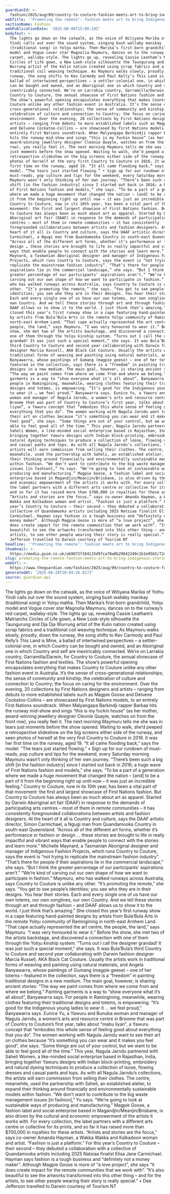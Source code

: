 ```yaml
---
guardianId: >-
  fashion/2025/aug/09/country-to-couture-fashion-meets-art-to-bring-indigenous-stories-to-life
webTitle: '‘Promoting the remote’: fashion meets art to bring Indigenous stories to life'
sectionName: Fashion
webPublicationDate: '2025-08-08T15:00:29Z'
bodyText: >-
  The lights go down on the catwalk, as the voice of Witiyana Marika of Yothu
  Yindi calls out over the sound system, singing bush wallaby manikay
  (traditional song) in Yolŋu matha. Then Marika’s first-born grandchild, Yolŋu
  model and Vogue cover star Magnolia Maymuru, dances on to the runway’s red
  carpet, wallaby-style. The lights go up, revealing Cassie Leatham’s Matriarchs
  Circles of Life gown, a New Look-style silhouette the Taungurung and Dja Dja
  Wurrung artist of the Kulin nation created using scrap fabrics and a
  traditional coil weaving technique. As Maymuru walks slowly, proudly, down the
  runway, the song shifts to Kev Carmody and Paul Kelly’s This Land is Mine, a
  ballad of intertwined perspectives – a settler-colonial one, in which Country
  can be bought and owned, and an Aboriginal one in which Country and self are
  inextricably connected. We’re on Larrakia country, Garramilla/Darwin, for
  Country to Couture, the annual showcase of First Nations fashion and textiles.
  The show’s powerful opening encapsulates everything that makes Country to
  Couture unlike any other fashion event in Australia. It’s the sense of
  cross-generational relationships; the sense of community and kinship; the
  celebration of culture and connection to Country; the focus on caring for the
  environment. Over the evening, 20 collections by First Nations designers and
  artists – ranging from debuts to more established labels such as Magpie Goose
  and Delvene Cockatoo-Collins – are showcased by First Nations models, to an
  entirely First Nations soundtrack. When Malyangapa Barkindji rapper Barkaa
  hits the runway mid-show and sings “this is my fuckin house” (as her mother,
  award-winning jewellery designer Cleonie Quayle, watches on from the front
  row), you really feel it. The next morning Maymuru tells me she was in tears
  just moments before the show opened. Waiting to walk, she’d peeped a
  retrospective slideshow on the big screens either side of the runway, and seen
  photos of herself at the very first Country to Couture in 2016. It was her
  first time on the runway, aged 19. “It all came flooding back,” says the
  model. “The tears just started flowing.” • Sign up for our rundown of
  must-reads, pop culture and tips for the weekend, every Saturday morning
  Maymuru wasn’t only thinking of her own journey. “There’s been such a big
  shift [in the fashion industry] since I started out back in 2016; a huge wave
  of First Nations fashion and models,” she says. “To be a part of a generation
  where we made a huge movement that changed the nation – [and] to be a part of
  it from the beginning right up until now – it was just an incredible feeling.”
  Country to Couture, now in its 10th year, has been a vital part of that
  movement: the first and largest showcase of First Nations fashion. But Country
  to Couture has always been as much about art as apparel. Started by Darwin
  Aboriginal art fair (DAAF) in response to the demands of participating arts
  centres – most of them in remote communities – it has consistently
  foregrounded collaborations between artists and fashion designers. At the
  heart of it all is Country and culture, says the DAAF artistic director, Simon
  Carmichael, a Ngugi man from Quandamooka Country in south-east Queensland.
  “Across all of the different art forms, whether it’s performance or fashion or
  design … these stories are brought to life in really impactful and vibrant
  ways that enable people to connect with the stories and learn more.” Michelle
  Maynard, a Tasmanian Aboriginal designer and manager of Indigenous Fashion
  Projects, which runs Country to Couture, says the event is “not trying to
  replicate the mainstream fashion industry”. “That’s there for people if their
  aspirations lie in the commercial landscape,” she says. “But I think the
  greater percentage of our participants’ aspirations aren’t.” “We’re kind of
  carving out our own shape of how we want to participate in fashion.” Maymuru,
  who has walked runways across Australia, says Country to Couture is unlike any
  other. “It’s promoting the remote,” she says. “You get to see people’s
  identities; you see who they are in their designs. You hear their stories.
  Each and every single one of us have our own totems, our own songlines, our
  own Country. And we tell these stories through art and through fashion – and
  DAAF allows us to show it to the world. I just think that’s amazing.” She
  closed this year’s first runway show in a cape featuring hand-painted designs
  by artists from Bula’Bula Arts in the remote Yolŋu community of Ramingining in
  north-east Arnhem Land. “That cape actually represented the art centre, the
  people, the land,” says Maymuru. “I was very honoured to wear it.” Before the
  show, she met two of the artists backstage, and discovered a connection with
  one of them through the Yolŋu kinship system. “Turns out I call the designer
  grandad! It was just such a special moment,” she says. It was Bula’Bula’s
  third Country to Couture and second year collaborating with Darwin fashion
  designer Marcia Russell, AKA Black Cat Couture. Usually the artists work in
  traditional forms of weaving and painting using natural materials, and Angela
  Banyawarra, whose paintings of Gumang (magpie geese) – one of her totems –
  featured in the collection, says there is a “freedom” in painting traditional
  designs in a new medium. The main goal, however, is sharing ancient stories:
  “The way we paint comes from where we come from and where we belong.” Painting
  garments is a way to “show everyone what it’s all about”, Banyawarra says. For
  people in Ramingining, meanwhile, wearing clothes featuring their traditional
  designs and totems, is empowering. “It’s good for the Indigenous young ladies
  to wear it … we feel proud,” Banyawarra says. Eunice Yu, a Yawuru and Bunuba
  woman and manager of Nagula Jarndu, a women’s arts and resource centre in
  Broome that was part of Country to Couture’s first year, talks about “mabu
  liyan”, a Yawuru concept that “embodies this whole sense of feeling good about
  everything that you do”. The women working with Nagula Jarndu want to see
  their art on clothes because “it’s something you can wear and it makes you
  feel good”, she says. “Some things are out of your control, but we want to be
  able to feel good all of the time.” This year, Nagula Jarndu partnered with
  Saheli Women, a like-minded social enterprise based in Rajasthan, India,
  bringing together Yawuru designs with Indian block-printing, embroidery and
  natural dyeing techniques to produce a collection of loose, flowing dresses
  and casual pants and tops. As with all Nagula Jarndu’s collections, the
  artists will earn commission from selling their clothes. The centre,
  meanwhile, used the partnership with Saheli, an established atelier, to expand
  their thinking around financially and environmentally sustainable models
  within fashion. “We don’t want to contribute to the big waste management
  issues [in fashion],” Yu says. “We’re going to look at sustainable ways of
  producing and manufacturing.” Magpie Goose, a fashion label and social
  enterprise based in Magandjin/Meanjin/Brisbane, is also driven by the cultural
  and economic empowerment of the artists it works with. For every collection,
  the label partners with a different arts centre or collective for its prints,
  and so far it has raised more than $700,000 in royalties for these artists.
  “Artists and stories are the focus,” says co-owner Amanda Hayman, a Wakka
  Wakka and Kalkadoon woman and artist. “Fashion is just a platform.” For this
  year’s Country to Couture – their second – they debuted a collaboration with a
  collective of Quandamooka artists including 2025 Natsiaa finalist Elisa Jane
  Carmichael. Hayman says fashion is a tough business and “definitely not a
  money maker”. Although Magpie Goose is more of “a love project”, she says “it
  does create impact for the remote communities that we work with”. “It’s also
  beautiful to see the artworks transformed into this other thing – and for the
  artists, to see other people wearing their story is really special.” • Dee
  Jefferson travelled to Darwin courtesy of Tourism NT
headline: '‘Promoting the remote’: fashion meets art to bring Indigenous stories to life'
thumbnail: >-
  https://media.guim.co.uk/ab9072f184115d97ca70a0b29842249c1b1e95b5/724_0_5000_4000/500.jpg
slug: promoting-the-remote-fashion-meets-art-to-bring-indigenous-stories-to-life
webUrl: >-
  https://www.theguardian.com/fashion/2025/aug/09/country-to-couture-fashion-meets-art-to-bring-indigenous-stories-to-life
generatedAt: '2025-08-28T20:04:26.817Z'
source: guardian-api
---
```

The lights go down on the catwalk, as the voice of Witiyana Marika of Yothu Yindi calls out over the sound system, singing bush wallaby manikay (traditional song) in Yolŋu matha. Then Marika’s first-born grandchild, Yolŋu model and Vogue cover star Magnolia Maymuru, dances on to the runway’s red carpet, wallaby-style. The lights go up, revealing Cassie Leatham’s Matriarchs Circles of Life gown, a New Look-style silhouette the Taungurung and Dja Dja Wurrung artist of the Kulin nation created using scrap fabrics and a traditional coil weaving technique. As Maymuru walks slowly, proudly, down the runway, the song shifts to Kev Carmody and Paul Kelly’s This Land is Mine, a ballad of intertwined perspectives – a settler-colonial one, in which Country can be bought and owned, and an Aboriginal one in which Country and self are inextricably connected. We’re on Larrakia country, Garramilla/Darwin, for Country to Couture, the annual showcase of First Nations fashion and textiles. The show’s powerful opening encapsulates everything that makes Country to Couture unlike any other fashion event in Australia. It’s the sense of cross-generational relationships; the sense of community and kinship; the celebration of culture and connection to Country; the focus on caring for the environment. Over the evening, 20 collections by First Nations designers and artists – ranging from debuts to more established labels such as Magpie Goose and Delvene Cockatoo-Collins – are showcased by First Nations models, to an entirely First Nations soundtrack. When Malyangapa Barkindji rapper Barkaa hits the runway mid-show and sings “this is my fuckin house” (as her mother, award-winning jewellery designer Cleonie Quayle, watches on from the front row), you really feel it. The next morning Maymuru tells me she was in tears just moments before the show opened. Waiting to walk, she’d peeped a retrospective slideshow on the big screens either side of the runway, and seen photos of herself at the very first Country to Couture in 2016. It was her first time on the runway, aged 19. “It all came flooding back,” says the model. “The tears just started flowing.” • Sign up for our rundown of must-reads, pop culture and tips for the weekend, every Saturday morning Maymuru wasn’t only thinking of her own journey. “There’s been such a big shift [in the fashion industry] since I started out back in 2016; a huge wave of First Nations fashion and models,” she says. “To be a part of a generation where we made a huge movement that changed the nation – [and] to be a part of it from the beginning right up until now – it was just an incredible feeling.” Country to Couture, now in its 10th year, has been a vital part of that movement: the first and largest showcase of First Nations fashion. But Country to Couture has always been as much about art as apparel. Started by Darwin Aboriginal art fair (DAAF) in response to the demands of participating arts centres – most of them in remote communities – it has consistently foregrounded collaborations between artists and fashion designers. At the heart of it all is Country and culture, says the DAAF artistic director, Simon Carmichael, a Ngugi man from Quandamooka Country in south-east Queensland. “Across all of the different art forms, whether it’s performance or fashion or design … these stories are brought to life in really impactful and vibrant ways that enable people to connect with the stories and learn more.” Michelle Maynard, a Tasmanian Aboriginal designer and manager of Indigenous Fashion Projects, which runs Country to Couture, says the event is “not trying to replicate the mainstream fashion industry”. “That’s there for people if their aspirations lie in the commercial landscape,” she says. “But I think the greater percentage of our participants’ aspirations aren’t.” “We’re kind of carving out our own shape of how we want to participate in fashion.” Maymuru, who has walked runways across Australia, says Country to Couture is unlike any other. “It’s promoting the remote,” she says. “You get to see people’s identities; you see who they are in their designs. You hear their stories. Each and every single one of us have our own totems, our own songlines, our own Country. And we tell these stories through art and through fashion – and DAAF allows us to show it to the world. I just think that’s amazing.” She closed this year’s first runway show in a cape featuring hand-painted designs by artists from Bula’Bula Arts in the remote Yolŋu community of Ramingining in north-east Arnhem Land. “That cape actually represented the art centre, the people, the land,” says Maymuru. “I was very honoured to wear it.” Before the show, she met two of the artists backstage, and discovered a connection with one of them through the Yolŋu kinship system. “Turns out I call the designer grandad! It was just such a special moment,” she says. It was Bula’Bula’s third Country to Couture and second year collaborating with Darwin fashion designer Marcia Russell, AKA Black Cat Couture. Usually the artists work in traditional forms of weaving and painting using natural materials, and Angela Banyawarra, whose paintings of Gumang (magpie geese) – one of her totems – featured in the collection, says there is a “freedom” in painting traditional designs in a new medium. The main goal, however, is sharing ancient stories: “The way we paint comes from where we come from and where we belong.” Painting garments is a way to “show everyone what it’s all about”, Banyawarra says. For people in Ramingining, meanwhile, wearing clothes featuring their traditional designs and totems, is empowering. “It’s good for the Indigenous young ladies to wear it … we feel proud,” Banyawarra says. Eunice Yu, a Yawuru and Bunuba woman and manager of Nagula Jarndu, a women’s arts and resource centre in Broome that was part of Country to Couture’s first year, talks about “mabu liyan”, a Yawuru concept that “embodies this whole sense of feeling good about everything that you do”. The women working with Nagula Jarndu want to see their art on clothes because “it’s something you can wear and it makes you feel good”, she says. “Some things are out of your control, but we want to be able to feel good all of the time.” This year, Nagula Jarndu partnered with Saheli Women, a like-minded social enterprise based in Rajasthan, India, bringing together Yawuru designs with Indian block-printing, embroidery and natural dyeing techniques to produce a collection of loose, flowing dresses and casual pants and tops. As with all Nagula Jarndu’s collections, the artists will earn commission from selling their clothes. The centre, meanwhile, used the partnership with Saheli, an established atelier, to expand their thinking around financially and environmentally sustainable models within fashion. “We don’t want to contribute to the big waste management issues [in fashion],” Yu says. “We’re going to look at sustainable ways of producing and manufacturing.” Magpie Goose, a fashion label and social enterprise based in Magandjin/Meanjin/Brisbane, is also driven by the cultural and economic empowerment of the artists it works with. For every collection, the label partners with a different arts centre or collective for its prints, and so far it has raised more than $700,000 in royalties for these artists. “Artists and stories are the focus,” says co-owner Amanda Hayman, a Wakka Wakka and Kalkadoon woman and artist. “Fashion is just a platform.” For this year’s Country to Couture – their second – they debuted a collaboration with a collective of Quandamooka artists including 2025 Natsiaa finalist Elisa Jane Carmichael. Hayman says fashion is a tough business and “definitely not a money maker”. Although Magpie Goose is more of “a love project”, she says “it does create impact for the remote communities that we work with”. “It’s also beautiful to see the artworks transformed into this other thing – and for the artists, to see other people wearing their story is really special.” • Dee Jefferson travelled to Darwin courtesy of Tourism NT
